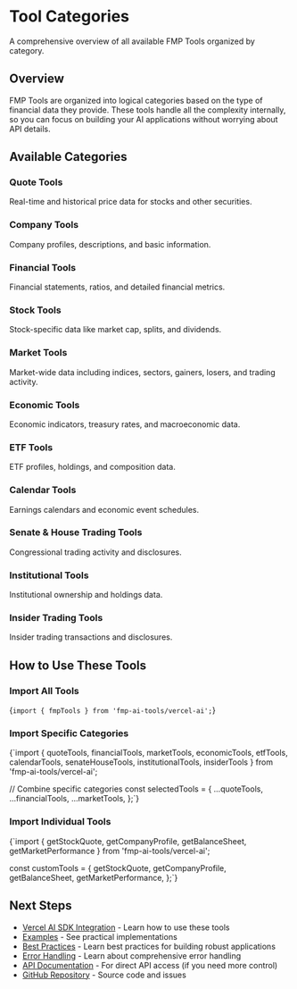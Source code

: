 # Tool Categories

A comprehensive overview of all available FMP Tools organized by category.

## Overview

FMP Tools are organized into logical categories based on the type of financial data they provide. These tools handle all the complexity internally, so you can focus on building your AI applications without worrying about API details.

## Available Categories

### Quote Tools

Real-time and historical price data for stocks and other securities.

### Company Tools

Company profiles, descriptions, and basic information.

### Financial Tools

Financial statements, ratios, and detailed financial metrics.

### Stock Tools

Stock-specific data like market cap, splits, and dividends.

### Market Tools

Market-wide data including indices, sectors, gainers, losers, and trading activity.

### Economic Tools

Economic indicators, treasury rates, and macroeconomic data.

### ETF Tools

ETF profiles, holdings, and composition data.

### Calendar Tools

Earnings calendars and economic event schedules.

### Senate & House Trading Tools

Congressional trading activity and disclosures.

### Institutional Tools

Institutional ownership and holdings data.

### Insider Trading Tools

Insider trading transactions and disclosures.

## How to Use These Tools

### Import All Tools

<CodeBlock language="typescript">{`import { fmpTools } from 'fmp-ai-tools/vercel-ai';`}</CodeBlock>

### Import Specific Categories

<CodeBlock language="typescript">
{`import { 
  quoteTools, 
  financialTools, 
  marketTools,
  economicTools,
  etfTools,
  calendarTools,
  senateHouseTools,
  institutionalTools,
  insiderTools
} from 'fmp-ai-tools/vercel-ai';

// Combine specific categories
const selectedTools = {
...quoteTools,
...financialTools,
...marketTools,
};`}

</CodeBlock>

### Import Individual Tools

<CodeBlock language="typescript">
{`import { 
  getStockQuote,
  getCompanyProfile,
  getBalanceSheet,
  getMarketPerformance
} from 'fmp-ai-tools/vercel-ai';

const customTools = {
getStockQuote,
getCompanyProfile,
getBalanceSheet,
getMarketPerformance,
};`}

</CodeBlock>

## Next Steps

- [Vercel AI SDK Integration](/docs/tools/vercel-ai) - Learn how to use these tools
- [Examples](/docs/tools/examples) - See practical implementations
- [Best Practices](/docs/tools/best-practices) - Learn best practices for building robust applications
- [Error Handling](/docs/tools/error-handling) - Learn about comprehensive error handling
- [API Documentation](/docs/api) - For direct API access (if you need more control)
- [GitHub Repository](https://github.com/e-roy/fmp-node-wrapper) - Source code and issues

